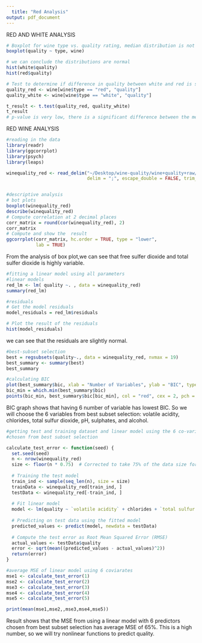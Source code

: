 ```yaml
---
  title: "Red Analysis"
output: pdf_document
---
```

  
  RED AND WHITE ANALYSIS
```r
# Boxplot for wine type vs. quality rating, median distribution is not different
boxplot(quality ~ type, wine)

# we can conclude the distributions are normal
hist(white$quality)
hist(red$quality)

# Test to determine if difference in quality between white and red is significant
quality_red <- wine[wine$type == "red", "quality"]
quality_white <- wine[wine$type == "white", "quality"]

t_result <- t.test(quality_red, quality_white)
t_result
# p-value is very low, there is a significant difference between the mean quality of white and red wines. Considering the two wine are also contextually different, we will analyze and fit each type of wine separately.

```


RED WINE ANALYSIS
```r
#reading in the data
library(readr)
library(ggcorrplot)
library(psych)
library(leaps)

winequality_red <- read_delim("~/Desktop/wine-quality/wine+quality+raw/winequality-red.csv", 
                              delim = ";", escape_double = FALSE, trim_ws = TRUE)


#descriptive analysis
# bot plots
boxplot(winequality_red)
describe(winequality_red)
# Compute correlation at 2 decimal places
corr_matrix = round(cor(winequality_red), 2)
corr_matrix
# Compute and show the  result
ggcorrplot(corr_matrix, hc.order = TRUE, type = "lower",
           lab = TRUE)
```
From the analysis of box plot,we can see that free sulfer dioxide and total 
sulfer dioxide is highly variable.

```r
#fitting a linear model using all parameters
#linear models
red_lm <- lm( quality ~. , data = winequality_red)
summary(red_lm)

#residuals
# Get the model residuals
model_residuals = red_lm$residuals

# Plot the result of the residuals
hist(model_residuals)
```
we can see that the residuals are slightly normal.




```r

#best-subset selection
best = regsubsets(quality~., data = winequality_red, nvmax = 19)
best_summary <- summary(best)
best_summary

#calculating BIC
plot(best_summary$bic, xlab = "Number of Variables", ylab = "BIC", type = "l")
bic_min = which.min(best_summary$bic) 
points(bic_min, best_summary$bic[bic_min], col = "red", cex = 2, pch = 20)


```
BIC graph shows that having 6 number of variable has lowest BIC. So we will choose the 
6 variables from best subset selection: volatile acidity, chlorides, total sulfur dioxide, pH, 
sulphates, and alcohol.


```r
#getting test and training dataset and linear model using the 6 co-variates 
#chosen from best subset selection

calculate_test_error <- function(seed) {
  set.seed(seed)
  n <- nrow(winequality_red)
  size <- floor(n * 0.75)  # Corrected to take 75% of the data size for training
  
  # Training the test model
  train_ind <- sample(seq_len(n), size = size)
  trainData <- winequality_red[train_ind, ]
  testData <- winequality_red[-train_ind, ]
  
  # Fit linear model
  model <- lm(quality ~ `volatile acidity` + chlorides + `total sulfur dioxide` + pH + sulphates + alcohol, data = trainData)
  
  # Predicting on test data using the fitted model
  predicted_values <- predict(model, newdata = testData)
  
  # Compute the test error as Root Mean Squared Error (RMSE)
  actual_values <- testData$quality
  error <- sqrt(mean((predicted_values - actual_values)^2))
  return(error)
}

```


```r
#average MSE of linear model using 6 coviarates
mse1 <- calculate_test_error(1)
mse2 <- calculate_test_error(2)
mse3 <- calculate_test_error(3)
mse4 <- calculate_test_error(4)
mse5 <- calculate_test_error(5)

print(mean(mse1,mse2,,mse3,mse4,mse5))
```

Result shows that the MSE from using a linear model with 6 predictors chosen from 
best subset selection has average MSE of 65%. This is a high number, so we will try nonlinear functions
to predict quality.

